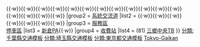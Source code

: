 {{Navbox
|name = 東京外環自動車道
|title = {{Ja Exp Route Sign|C3}} [[東京外環自動車道]]
|titlestyle = border-left:3em solid {{{路線色1|#393}}}; border-right:3em solid {{{路線色2|#393}}}; background-color:#dfd;
|groupstyle = background-color:#dfd;
|group1 = [[交流道]]<br />[[智慧型交流道]]
|list1 = {{IC|大泉|50|6={{事業中|{{link-ja|東京外廓環狀道路|東京外かく環状道路}}東京區間}}}}{{·w}}{{IC|和光|51}}{{·w}}{{IC|和光北|52}}{{·w}}{{IC|戶田西|53}}{{·w}}{{IC|戶田東|61}}{{·w}}{{IC|外環浦和|62}}{{·w}}{{IC|川口西|63}}{{·w}}{{IC|川口中央|64}}{{·w}}{{IC|川口東|71}}{{·w}}{{IC|草加|72}}{{·w}}{{事業中|八潮SIC|建議}}{{·w}}{{IC|外環三鄉西|74}}{{·w}}{{IC|三鄉中央|81}}{{·w}}{{IC|三鄉南|82}}{{·w}}{{IC|松戶|83}}{{·w}}{{IC|市川北|85}}{{·w}}{{IC|市川中央|86}}{{·w}}{{IC|市川南|91}}
|group2 = [[系統交流道]]
|list2 = {{JCT|大泉|50|{{自動車道|關越}}}}{{·w}}{{JCT|美女木|60|[[首都高速5號池袋線|首都高5號池袋線]]、[[首都高速埼玉大宮線|（S5）首都高埼玉大宮線]]}}{{·w}}{{JCT|川口|70|{{自動車道|東北}}、[[首都高速川口線|（S1）首都高川口線]]}}{{·w}}{{事業中|{{JCT|八潮||3={{link-ja|東埼玉道路}}|4=系統交流道}}|計劃}}{{·w}}{{JCT|三鄉|80|{{自動車道|常磐}}、[[首都高速6號三鄉線|首都高6號三鄉線]]}}{{·w}}{{事業中|{{JCT|北千葉|3={{link-ja|北千葉道路}}、{{link-ja|高速北千葉線}}|4=系統交流道}}|計劃}}{{·w}}{{JCT|京葉|90|3=[[京葉道路]]|4=系統交流道}}{{·w}}{{JCT|高谷|92|3={{自動車道|東關東}}、[[首都高速灣岸線|（B）首都高灣岸線]]|4=系統交流道}}
|group3 = [[服務區 (公路)|服務區]]<br />[[服務區 (公路)|停車區]]
|list3 = [[新倉停车区|新倉PA]]{{·w}}{{事業中|八潮PA}}
|group4 = [[收費站]]
|list4 = (81) [[三鄉中央交流道|三鄉中央TB]]
}}
<noinclude>
[[分類:千葉縣交通模板]]
[[分類:埼玉縣交通模板]]
[[分類:東京都交通模板]]
[[分類:東日本高速公路模板|Tokyo-Gaikan]]
</noinclude>